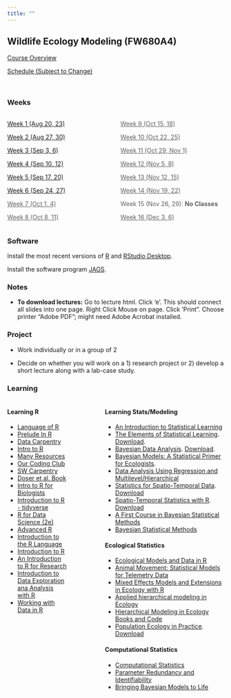 ```yaml
---
title: ""
---
```


## Wildlife Ecology Modeling (FW680A4)

<p><a href="CourseOverview.qmd">Course Overview</a></p>

<p><a href="schedule.qmd">Schedule (Subject to Change)</a></p>

<br>

::: {.panel-tabset}

### Weeks 

:::: {.columns}

::: {.column width="50%"}

<p><a href="week1.qmd">Week 1 (Aug 20, 23)</a></p>

<p><a href="week2.qmd">Week 2 (Aug 27, 30)</a></p>

<p><a href="week3.qmd">Week 3 (Sep 3, 6)</a></p>

<p><a href="week4.qmd">Week 4 (Sep 10, 12)</a></p>

<p><a href="week5.qmd">Week 5 (Sep 17, 20)</a></p>

<p><a href="week6.qmd">Week 6 (Sep 24, 27)</a></p>

<p><a style="pointer-events: none; cursor: default; color:#606060"href="week7.qmd">Week 7 (Oct 1, 4)</a></p>

<p><a style="pointer-events: none; cursor: default; color:#606060"href="week8.qmd">Week 8 (Oct 8, 11)</a></p>


:::

::: {.column width="50%"}

<p><a style="pointer-events: none; cursor: default; color:#606060"href="week9.qmd">Week 9 (Oct 15, 18)</a></p>

<p><a style="pointer-events: none; cursor: default; color:#606060"href="week10.qmd">Week 10 (Oct 22, 25)</a></p>

<p><a style="pointer-events: none; cursor: default; color:#606060"href="week11.qmd">Week 11 (Oct 29, Nov 1)</a></p>

<p><a style="pointer-events: none; cursor: default; color:#606060"href="week12.qmd">Week 12 (Nov 5, 8)</a></p>

<p><a style="pointer-events: none; cursor: default; color:#606060"href="week13.qmd">Week 13 (Nov 12, 15)</a></p>

<p><a style="pointer-events: none; cursor: default; color:#606060"href="week14.qmd">Week 14 (Nov 19, 22)</a></p>

<p style="color:#606060">Week 15 (Nov 26, 29): <b>No Classes</b></p>

<p><a style="pointer-events: none; cursor: default; color:#606060"href="week16.qmd">Week 16 (Dec 3, 6)</a></p>


:::

::::

### Software

Install the most recent versions of <a href="https://cran.r-project.org/">R</a> and <a href="https://www.rstudio.com/products/rstudio/download/">RStudio Desktop</a>.

Install the software program [JAGS](https://sourceforge.net/projects/mcmc-jags/files/).

<!-- <a href="https://github.com/">Github</a> ... still thinking about whether we will use -->

<!-- <br> -->

### Notes

-   **To download lectures:** Go to lecture html. Click 'e'. This should connect all slides into one page. Right Click Mouse on page. Click 'Print". Choose printer "Adobe PDF"; might need Adobe Acrobat installed. 


### Project

-   Work individually or in a group of 2

-   Decide on whether you will work on a 1) research project or 2) develop a short lecture along with a lab-case study.


### Learning 

:::: {.columns}

::: {.column width="30%"}

#### **Learning R**

-   [Language of R](https://bgerber123.github.io/R1day/#/the-language-of-r)
-   [Prelude In R](http://preludeinr.com/r-basics/)
-   [Data Carpentry](https://datacarpentry.org/R-ecology-lesson/)
-   [Intro to R](https://intro2r.com/)
-   [Many Resources](https://paulvanderlaken.com/2017/08/10/r-resources-cheatsheets-tutorials-books)
-   [Our Coding Club](https://ourcodingclub.github.io/tutorials/intro-to-r/)
-   [SW Carpentry](http://swcarpentry.github.io/r-novice-inflammation/)
-   [Doser et al. Book](https://www.jeffdoser.com/files/for875/_book/)
-   [Intro to R for Biologists](https://melbournebioinformatics.github.io/r-intro-biologists/intro_r_biologists.html#R_for_Biologists_course)
-   [Introduction to R - tidyverse](https://bookdown.org/ansellbr/WEHI_tidyR_course_book/)
-   [R for Data Science (2e)](https://r4ds.hadley.nz/)
-   [Advanced R](https://adv-r.hadley.nz/index.html)
-   [Introduction to the R Language](https://bookdown.org/mcwimberly/gdswr-book/introduction-to-the-r-language.html#matrices-and-lists)
-   [Introduction to R](https://bookdown.org/palmjulia/r_intro_script/introduction.html)
-   [An Introduction to R for Research](https://bookdown.org/rwnahhas/IntroToR/)
-   [Introduction to Data Exploration ana Analysis with R](https://bookdown.org/mikemahoney218/IDEAR/)
-   [Working with Data in R](https://bookdown.org/ejvanholm/WorkingWithData/)

:::

::: {.column width="10%"}
<!-- empty column to create gap -->
:::

::: {.column width="60%"}

#### **Learning Stats/Modeling**

-   [An Introduction to Statistical Learning](https://www.statlearning.com/)
-   [The Elements of Statistical Learning](https://hastie.su.domains/ElemStatLearn/). [Download](https://hastie.su.domains/ElemStatLearn/printings/ESLII_print12_toc.pdf).
-   [Bayesian Data Analysis](http://www.stat.columbia.edu/~gelman/book/). [Download](http://www.stat.columbia.edu/~gelman/book/BDA3.pdf).
-   [Bayesian Models: A Statistical Primer for Ecologists](https://press.princeton.edu/books/hardcover/9780691159287/bayesian-models).
-   [Data Analysis Using Regression and Multilevel/Hierarchical](http://www.stat.columbia.edu/~gelman/arm/)
-   [Statistics for Spatio-Temporal Data ](https://www.amazon.com/Statistics-Spatio-Temporal-Data-Noel-Cressie/dp/0471692743). [Download](https://download.e-bookshelf.de/download/0004/0172/80/L-G-0004017280-0009119041.pdf)
-   [Spatio-Temporal Statistics with R](https://spacetimewithr.org/). [Download](https://spacetimewithr.org/download)
-   [A First Course in Bayesian Statistical Methods](https://pdhoff.github.io/book/)
-   [Bayesian Statistical Methods](https://bayessm.wordpress.ncsu.edu/)

#### **Ecological Statistics**
-   [Ecological Models and Data in R](https://ms.mcmaster.ca/~bolker/emdbook/book.pdf)
-   [Animal Movement: Statistical Models for Telemetry Data](https://www.amazon.com/Animal-Movement-Statistical-Models-Telemetry/dp/1032097183)
-   [Mixed Effects Models and Extensions in Ecology with R](https://www.highstat.com/index.php?view=article&id=17&catid=18)
-   [Applied hierarchical modeling in Ecology](https://www.mbr-pwrc.usgs.gov/pubanalysis/keryroylebook/)
-   [Hierarchical Modeling in Ecology Books and Code](https://www.mbr-pwrc.usgs.gov/pubanalysis/roylebook/index.html)
-   [Population Ecology in Practice](https://www.amazon.com/Population-Ecology-Practice-Brett-Sandercock/dp/0470674148). [Download](https://batrachos.com/sites/default/files/pictures/Eco_Books/Murray_Sandercock_2020.pdf)



#### **Computational Statistics**
-   [Computational Statistics](https://www.stat.colostate.edu/computationalstatistics/)
-   [Parameter Redundancy and Identifiability](https://www.routledge.com/Parameter-Redundancy-and-Identifiability/Cole/p/book/9780367493219)
-   [Bringing Bayesian Models to Life](https://www.amazon.com/Bringing-Bayesian-Chapman-Environmental-Statistics/dp/0367198487)


:::

::::



:::




